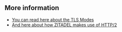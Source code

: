 ## More information

- [You can read here about the TLS Modes](./tls_modes)
- [And here about how ZITADEL makes use of HTTP/2](./http2)